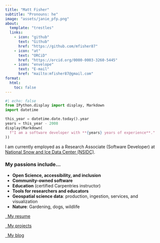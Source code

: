 ```yaml
---
title: "Matt Fisher"
subtitle: "Pronouns: he"
image: "assets/janie_pfp.png"
about:
  template: "trestles"
  links:
    - icon: "github"
      text: "Github"
      href: "https://github.com/mfisher87"
    - icon: "at"
      text: "ORCiD"
      href: "https://orcid.org/0000-0003-3260-5445"
    - icon: "envelope"
      text: "E-mail"
      href: "mailto:mfisher87@gmail.com"
format:
  html:
    toc: false
---
```


<!-- TODO: Update this code when Quarto 1.4 is released:
  https://github.com/quarto-dev/quarto-cli/pull/6190
-->
```python
#| echo: false
from IPython.display import display, Markdown
import datetime

this_year = datetime.date.today().year
years = this_year - 2008
display(Markdown(
  f"I am a software developer with **{years} years of experience**."
))
```

I am currently employed as a Research Associate (Software Developer) at
[National Snow and Ice Data Center (NSIDC)](https://nsidc.org).


### My passions include...

* **Open Science, accessibility, and inclusion**
* **Community-owned software**
* **Education** (certified Carpentries instructor)
* **Tools for researchers and educators**
* **Geospatial science data**: production, ingestion, services, and visualization
* **Nature**: Gardening, dogs, wildlife

:::{.d-grid .gap-2 .blockfix}
[<i class="bi bi-file-earmark-person-fill"></i>&nbsp;&nbsp;My resume](resume.pdf){.btn .btn-success role="button"}

[<i class="bi bi-tools"></i>&nbsp;&nbsp;My projects](my-work/projects/index.md){.btn .btn-primary role="button"}

[<i class="bi bi-megaphone-fill"></i>&nbsp;&nbsp;My blog](posts/index.md){.btn .btn-primary role="button"}
:::
